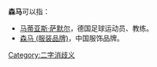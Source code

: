 '''森马'''可以指：
*[[马蒂亚斯·萨默尔|马蒂亚斯·萨默尔]]，德国足球运动员、教练。
*[[森马_(服装品牌)|森马 (服装品牌)]]，中国服饰品牌。
{{disambiguation}}
[[Category:二字消歧义|Category:二字消歧义]]